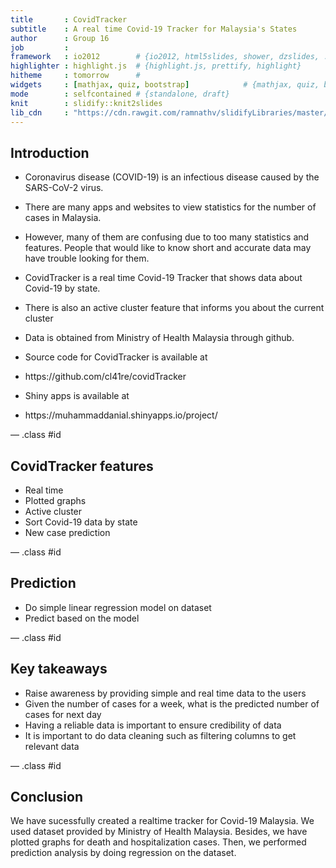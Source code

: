 ```yaml
---
title       : CovidTracker
subtitle    : A real time Covid-19 Tracker for Malaysia's States
author      : Group 16
job         : 
framework   : io2012        # {io2012, html5slides, shower, dzslides, ...}
highlighter : highlight.js  # {highlight.js, prettify, highlight}
hitheme     : tomorrow      # 
widgets     : [mathjax, quiz, bootstrap]            # {mathjax, quiz, bootstrap}
mode        : selfcontained # {standalone, draft}
knit        : slidify::knit2slides
lib_cdn     : "https://cdn.rawgit.com/ramnathv/slidifyLibraries/master/inst/libraries"
---
```


## Introduction

- Coronavirus disease (COVID-19) is an infectious disease caused by the SARS-CoV-2 virus. 
- There are many apps and websites to view statistics for the number of cases in Malaysia.
- However, many of them are confusing due to too many statistics and features. People that would like to know short and accurate data may have trouble looking for them.

- CovidTracker is a real time Covid-19 Tracker that shows data about Covid-19 by state.
- There is also an active cluster feature that informs you about the current cluster


- Data is obtained from Ministry of Health Malaysia through github.

- Source code for CovidTracker is available at
- https://github.com/cl41re/covidTracker

- Shiny apps is available at
- https://muhammaddanial.shinyapps.io/project/

--- .class #id

## CovidTracker features

- Real time
- Plotted graphs
- Active cluster
- Sort Covid-19 data by state
- New case prediction

--- .class #id

## Prediction

- Do simple linear regression model on dataset
- Predict based on the model

--- .class #id

## Key takeaways

- Raise awareness by providing simple and real time data to the users
- Given the number of cases for a week, what is the predicted number of cases for next day
- Having a reliable data is important to ensure credibility of data 
- It is important to do data cleaning such as filtering columns to get relevant data


--- .class #id

## Conclusion

We have sucessfully created a realtime tracker for Covid-19 Malaysia. We used dataset provided by Ministry of Health Malaysia. Besides, we have plotted graphs for death and hospitalization cases. Then, we performed prediction analysis by doing regression on the dataset.

